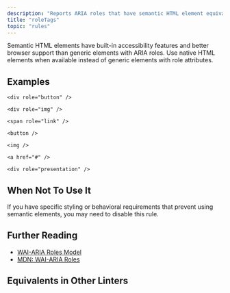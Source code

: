 ```yaml
---
description: "Reports ARIA roles that have semantic HTML element equivalents."
title: "roleTags"
topic: "rules"
---
```



<RuleSummary plugin="jsx" rule="roleTags" />

Semantic HTML elements have built-in accessibility features and better browser support than generic elements with ARIA roles. Use native HTML elements when available instead of generic elements with role attributes.

## Examples

<Tabs>
<TabItem label="❌ Incorrect">

```tsx
<div role="button" />
```

```tsx
<div role="img" />
```

```tsx
<span role="link" />
```

</TabItem>
<TabItem label="✅ Correct">

```tsx
<button />
```

```tsx
<img />
```

```tsx
<a href="#" />
```

```tsx
<div role="presentation" />
```

</TabItem>
</Tabs>

## When Not To Use It

If you have specific styling or behavioral requirements that prevent using semantic elements, you may need to disable this rule.

## Further Reading

- [WAI-ARIA Roles Model](https://www.w3.org/TR/wai-aria-1.0/roles)
- [MDN: WAI-ARIA Roles](https://developer.mozilla.org/en-US/docs/Web/Accessibility/ARIA/Roles)

## Equivalents in Other Linters

<RuleEquivalents pluginId="jsx" ruleId="roleTags" />
